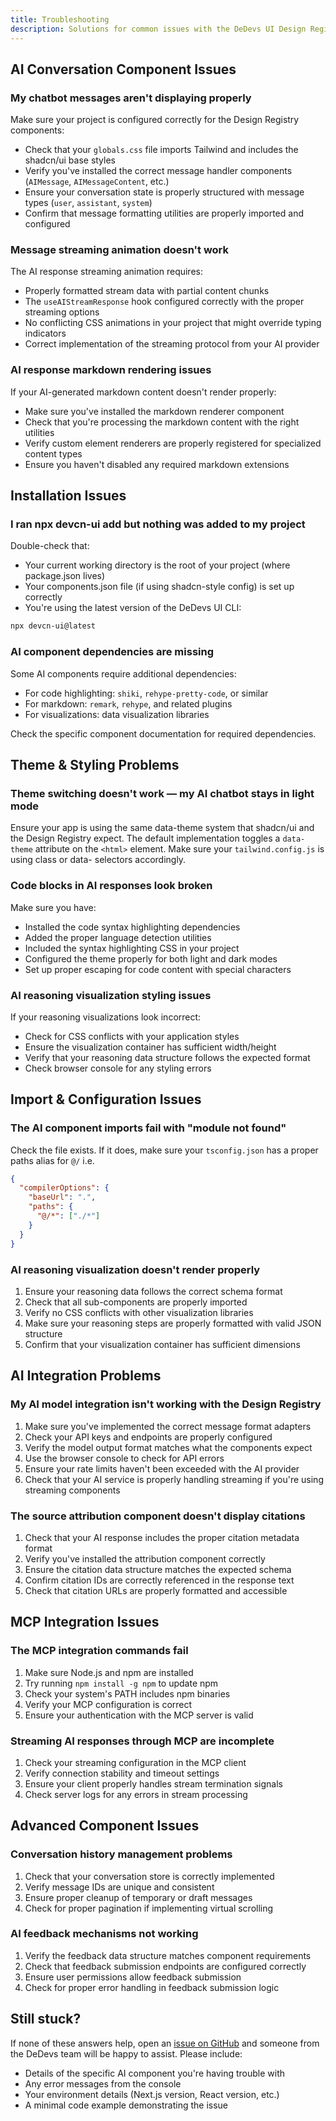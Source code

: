 ```yaml
---
title: Troubleshooting
description: Solutions for common issues with the DeDevs UI Design Registry for AI chatbot interfaces.
---
```


## AI Conversation Component Issues

### My chatbot messages aren't displaying properly

Make sure your project is configured correctly for the Design Registry components:

- Check that your `globals.css` file imports Tailwind and includes the shadcn/ui base styles
- Verify you've installed the correct message handler components (`AIMessage`, `AIMessageContent`, etc.)
- Ensure your conversation state is properly structured with message types (`user`, `assistant`, `system`)
- Confirm that message formatting utilities are properly imported and configured

### Message streaming animation doesn't work

The AI response streaming animation requires:

- Properly formatted stream data with partial content chunks
- The `useAIStreamResponse` hook configured correctly with the proper streaming options
- No conflicting CSS animations in your project that might override typing indicators
- Correct implementation of the streaming protocol from your AI provider

### AI response markdown rendering issues

If your AI-generated markdown content doesn't render properly:

- Make sure you've installed the markdown renderer component
- Check that you're processing the markdown content with the right utilities
- Verify custom element renderers are properly registered for specialized content types
- Ensure you haven't disabled any required markdown extensions

## Installation Issues

### I ran npx devcn-ui add but nothing was added to my project

Double-check that:

- Your current working directory is the root of your project (where package.json lives)
- Your components.json file (if using shadcn-style config) is set up correctly
- You're using the latest version of the DeDevs UI CLI:

```bash
npx devcn-ui@latest
```

### AI component dependencies are missing

Some AI components require additional dependencies:

- For code highlighting: `shiki`, `rehype-pretty-code`, or similar
- For markdown: `remark`, `rehype`, and related plugins
- For visualizations: data visualization libraries

Check the specific component documentation for required dependencies.

## Theme & Styling Problems

### Theme switching doesn't work — my AI chatbot stays in light mode

Ensure your app is using the same data-theme system that shadcn/ui and the Design Registry expect. The default implementation toggles a `data-theme` attribute on the `<html>` element. Make sure your `tailwind.config.js` is using class or data- selectors accordingly.

### Code blocks in AI responses look broken

Make sure you have:

- Installed the code syntax highlighting dependencies
- Added the proper language detection utilities
- Included the syntax highlighting CSS in your project
- Configured the theme properly for both light and dark modes
- Set up proper escaping for code content with special characters

### AI reasoning visualization styling issues

If your reasoning visualizations look incorrect:

- Check for CSS conflicts with your application styles
- Ensure the visualization container has sufficient width/height
- Verify that your reasoning data structure follows the expected format
- Check browser console for any styling errors

## Import & Configuration Issues

### The AI component imports fail with "module not found"

Check the file exists. If it does, make sure your `tsconfig.json` has a proper paths alias for `@/` i.e.

```json
{
  "compilerOptions": {
    "baseUrl": ".",
    "paths": {
      "@/*": ["./*"]
    }
  }
}
```

### AI reasoning visualization doesn't render properly

1. Ensure your reasoning data follows the correct schema format
2. Check that all sub-components are properly imported
3. Verify no CSS conflicts with other visualization libraries
4. Make sure your reasoning steps are properly formatted with valid JSON structure
5. Confirm that your visualization container has sufficient dimensions

## AI Integration Problems

### My AI model integration isn't working with the Design Registry

1. Make sure you've implemented the correct message format adapters
2. Check your API keys and endpoints are properly configured
3. Verify the model output format matches what the components expect
4. Use the browser console to check for API errors
5. Ensure your rate limits haven't been exceeded with the AI provider
6. Check that your AI service is properly handling streaming if you're using streaming components

### The source attribution component doesn't display citations

1. Check that your AI response includes the proper citation metadata format
2. Verify you've installed the attribution component correctly
3. Ensure the citation data structure matches the expected schema
4. Confirm citation IDs are correctly referenced in the response text
5. Check that citation URLs are properly formatted and accessible

## MCP Integration Issues

### The MCP integration commands fail

1. Make sure Node.js and npm are installed
2. Try running `npm install -g npm` to update npm
3. Check your system's PATH includes npm binaries
4. Verify your MCP configuration is correct
5. Ensure your authentication with the MCP server is valid

### Streaming AI responses through MCP are incomplete

1. Check your streaming configuration in the MCP client
2. Verify connection stability and timeout settings
3. Ensure your client properly handles stream termination signals
4. Check server logs for any errors in stream processing

## Advanced Component Issues

### Conversation history management problems

1. Check that your conversation store is correctly implemented
2. Verify message IDs are unique and consistent
3. Ensure proper cleanup of temporary or draft messages
4. Check for proper pagination if implementing virtual scrolling

### AI feedback mechanisms not working

1. Verify the feedback data structure matches component requirements
2. Check that feedback submission endpoints are configured correctly
3. Ensure user permissions allow feedback submission
4. Check for proper error handling in feedback submission logic

## Still stuck?

If none of these answers help, open an [issue on GitHub](https://github.com/DeDevsClub/design-registry-starter/issues) and someone from the DeDevs team will be happy to assist. Please include:

- Details of the specific AI component you're having trouble with
- Any error messages from the console
- Your environment details (Next.js version, React version, etc.)
- A minimal code example demonstrating the issue
